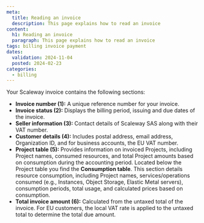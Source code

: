 ```yaml
---
meta:
  title: Reading an invoice
  description: This page explains how to read an invoice
content:
  h1: Reading an invoice
  paragraph: This page explains how to read an invoice
tags: billing invoice payment
dates:
  validation: 2024-11-04
  posted: 2024-02-23
categories:
  - billing
---
```


<Lightbox src="scaleway-invoice-1.webp" size="medium" />

Your Scaleway invoice contains the following sections:

- **Invoice number (1):** A unique reference number for your invoice.
- **Invoice status (2):** Displays the billing period, issuing and due dates of the invoice.
- **Seller information (3):** Contact details of Scaleway SAS along with their VAT number.
- **Customer details (4):** Includes postal address, email address, Organization ID, and for business accounts, the EU VAT number.
- **Project table (5):** Provides information on invoiced Projects, including Project names, consumed resources, and total Project amounts based on consumption during the accounting period.
  Located below the Project table you find the **Consumption table**. This section details resource consumption, including Project names, services/operations consumed (e.g., Instances, Object Storage, Elastic Metal servers), consumption periods, total usage, and calculated prices based on consumption.
- **Total invoice amount (6):** Calculated from the untaxed total of the invoice. For EU customers, the local VAT rate is applied to the untaxed total to determine the total due amount.